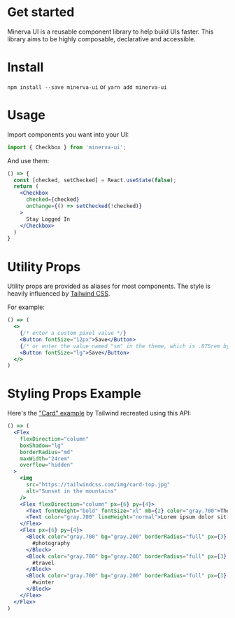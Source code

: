 <Meta title="About|Introduction" />

# Get started

Minerva UI is a reusable component library to help build UIs faster. This library aims to be highly composable, declarative and accessible.

# Install
`npm install --save minerva-ui`
or
`yarn add minerva-ui`

# Usage

Import components you want into your UI:

```js
import { Checkbox } from 'minerva-ui';
```

And use them:

```jsx
() => {
  const [checked, setChecked] = React.useState(false);
  return (
    <Checkbox
      checked={checked}
      onChange={() => setChecked(!checked)}
    >
      Stay Logged In
    </Checkbox>
  )
}
```

# Utility Props

Utility props are provided as aliases for most components. The style is heavily influenced by [Tailwind CSS](https://tailwindcss.com/docs/font-size).

For example:
```jsx
() => (
  <>
    {/* enter a custom pixel value */}
    <Button fontSize="12px">Save</Button>
    {/* or enter the value named "sm" in the theme, which is .875rem by default */}
    <Button fontSize="lg">Save</Button>
  </>
)
```

# Styling Props Example

Here's the ["Card" example](https://tailwindcss.com/components/cards) by Tailwind recreated using this API:

```jsx
() => (
  <Flex
    flexDirection="column"
    boxShadow="lg"
    borderRadius="md"
    maxWidth="24rem"
    overflow="hidden"
  >
    <img
      src="https://tailwindcss.com/img/card-top.jpg"
      alt="Sunset in the mountains"
    />
    <Flex flexDirection="column" px={6} py={4}>
      <Text fontWeight="bold" fontSize="xl" mb={2} color="gray.700">The Coldest Sunset</Text>
      <Text color="gray.700" lineHeight="normal">Lorem ipsum dolor sit amet, consectetur adipisicing elit. Voluptatibus quia, nulla! Maiores et perferendis eaque, exercitationem praesentium nihil.</Text>
    </Flex>
    <Flex px={6} py={4}>
      <Block color="gray.700" bg="gray.200" borderRadius="full" px={3} py={1} mr={2}>
        #photography
      </Block>
      <Block color="gray.700" bg="gray.200" borderRadius="full" px={3} py={1} mr={2}>
        #travel
      </Block>
      <Block color="gray.700" bg="gray.200" borderRadius="full" px={3} py={1}>
        #winter
      </Block>
    </Flex>
  </Flex>
)
```
<!-- ### Styling
To include base styling, you can import the styles for the corresponding component:
```
import 'minerva-ui/checkbox.css'
``` -->
